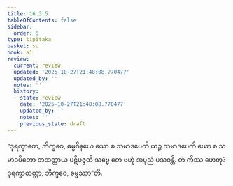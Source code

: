 ```yaml
---
title: 16.3.5
tableOfContents: false
sidebar:
  order: 5
type: tipitaka
basket: su
book: a1
review:
  current: review
  updated: '2025-10-27T21:48:08.770477'
  updated_by: ''
  notes: ''
  history:
  - state: review
    date: '2025-10-27T21:48:08.770477'
    updated_by: ''
    notes: ''
    previous_state: draft
---
```



<ReviewStatus review={frontmatter.review} showDetails={true} />

<HypothesisAnnotation frontmatter={frontmatter} />

<DynamicBreadcrumb />

<Division number="312" book="a1" e="ch" v="15" p="35">

<Paragraph number="401" book="a1">
“ဒုရက္ခာတေ, ဘိက္ခဝေ, ဓမ္မဝိနယေ ယော စ သမာဒပေတိ ယဉ္စ သမာဒပေတိ ယော စ သမာဒပိတော တထတ္တာယ ပဋိပဇ္ဇတိ သဗ္ဗေ တေ ဗဟုံ အပုညံ ပသဝန္တိ. တံ ကိဿ ဟေတု? ဒုရက္ခာတတ္တာ, ဘိက္ခဝေ, ဓမ္မဿာ”တိ.
</Paragraph>
</Division>